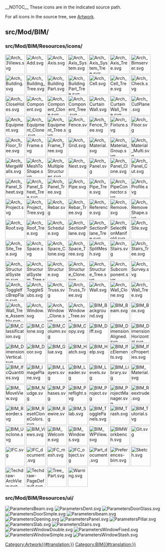 __NOTOC__
<languages/>
These icons are in the indicated source path.

For all icons in the source tree, see [[Artwork|Artwork]].

== src/Mod/BIM/ ==

=== src/Mod/BIM/Resources/icons/ ===

[[File:Arch_3Views.svg|64px]]
[[File:Arch_Add.svg|64px]]
[[File:Arch_Axis.svg|64px]]
[[File:Arch_Axis_System.svg|64px]]
[[File:Arch_Axis_System_Tree.svg|64px]]
[[File:Arch_Axis_Tree.svg|64px]]
[[File:Arch_Bimserver.svg|64px]]
[[File:Arch_Building.svg|64px]]
[[File:Arch_Building_Tree.svg|64px]]
[[File:Arch_BuildingPart.svg|64px]]
[[File:Arch_BuildingPart_Tree.svg|64px]]
[[File:Arch_Cell.svg|64px]]
[[File:Arch_Cell_Tree.svg|64px]]
[[File:Arch_Check.svg|64px]]
[[File:Arch_CloseHoles.svg|64px]]
[[File:Arch_Component.svg|64px]]
[[File:Arch_Component_Clone.svg|64px]]
[[File:Arch_Component_Tree.svg|64px]]
[[File:Arch_CurtainWall.svg|64px]]
[[File:Arch_CurtainWall_Tree.svg|64px]]
[[File:Arch_CutPlane.svg|64px]]
[[File:Arch_Equipment.svg|64px]]
[[File:Arch_Equipment_Clone.svg|64px]]
[[File:Arch_Equipment_Tree.svg|64px]]
[[File:Arch_Fence.svg|64px]]
[[File:Arch_Fence_Tree.svg|64px]]
[[File:Arch_Fixture.svg|64px]]
[[File:Arch_Floor.svg|64px]]
[[File:Arch_Floor_Tree.svg|64px]]
[[File:Arch_Frame.svg|64px]]
[[File:Arch_Frame_Tree.svg|64px]]
[[File:Arch_Grid.svg|64px]]
[[File:Arch_Material.svg|64px]]
[[File:Arch_Material_Group.svg|64px]]
[[File:Arch_Material_Multi.svg|64px]]
[[File:Arch_MergeWalls.svg|64px]]
[[File:Arch_MeshToShape.svg|64px]]
[[File:Arch_MultipleStructures.svg|64px]]
[[File:Arch_Nest.svg|64px]]
[[File:Arch_Panel.svg|64px]]
[[File:Arch_Panel_Clone.svg|64px]]
[[File:Arch_Panel_Cut.svg|64px]]
[[File:Arch_Panel_Sheet.svg|64px]]
[[File:Arch_Panel_Sheet_Tree.svg|64px]]
[[File:Arch_Panel_Tree.svg|64px]]
[[File:Arch_Pipe.svg|64px]]
[[File:Arch_Pipe_Tree.svg|64px]]
[[File:Arch_PipeConnector.svg|64px]]
[[File:Arch_Profile.svg|64px]]
[[File:Arch_Project.svg|64px]]
[[File:Arch_Project_Tree.svg|64px]]
[[File:Arch_Rebar.svg|64px]]
[[File:Arch_Rebar_Tree.svg|64px]]
[[File:Arch_Reference.svg|64px]]
[[File:Arch_Remove.svg|64px]]
[[File:Arch_RemoveShape.svg|64px]]
[[File:Arch_Roof.svg|64px]]
[[File:Arch_Roof_Tree.svg|64px]]
[[File:Arch_Schedule.svg|64px]]
[[File:Arch_SectionPlane.svg|64px]]
[[File:Arch_SectionPlane_Tree.svg|64px]]
[[File:Arch_SelectNonManifold.svg|64px]]
[[File:Arch_Site.svg|64px]]
[[File:Arch_Site_Tree.svg|64px]]
[[File:Arch_Space.svg|64px]]
[[File:Arch_Space_Clone.svg|64px]]
[[File:Arch_Space_Tree.svg|64px]]
[[File:Arch_SplitMesh.svg|64px]]
[[File:Arch_Stairs.svg|64px]]
[[File:Arch_Stairs_Tree.svg|64px]]
[[File:Arch_StructuralSystem.svg|64px]]
[[File:Arch_StructuralSystem_Tree.svg|64px]]
[[File:Arch_Structure.svg|64px]]
[[File:Arch_Structure_Clone.svg|64px]]
[[File:Arch_Structure_Tree.svg|64px]]
[[File:Arch_Subcomponent.svg|64px]]
[[File:Arch_Survey.svg|64px]]
[[File:Arch_ToggleIfcBrepFlag.svg|64px]]
[[File:Arch_ToggleSubs.svg|64px]]
[[File:Arch_Truss.svg|64px]]
[[File:Arch_Truss_Tree.svg|64px]]
[[File:Arch_Wall.svg|64px]]
[[File:Arch_Wall_Clone.svg|64px]]
[[File:Arch_Wall_Tree.svg|64px]]
[[File:Arch_Wall_Tree_Assembly.svg|64px]]
[[File:Arch_Window.svg|64px]]
[[File:Arch_Window_Clone.svg|64px]]
[[File:Arch_Window_Tree.svg|64px]]
[[File:BIM_Background.svg|64px]]
[[File:BIM_Beam.svg|64px]]
[[File:BIM_Box.svg|64px]]
[[File:BIM_Classification.svg|64px]]
[[File:BIM_Clone.svg|64px]]
[[File:BIM_Column.svg|64px]]
[[File:BIM_Copy.svg|64px]]
[[File:BIM_Diff.svg|64px]]
[[File:BIM_DimensionAligned.svg|64px]]
[[File:BIM_DimensionHorizontal.svg|64px]]
[[File:BIM_DimensionVertical.svg|64px]]
[[File:BIM_Door.svg|64px]]
[[File:BIM_Glue.svg|64px]]
[[File:BIM_Hatch.svg|64px]]
[[File:BIM_Help.svg|64px]]
[[File:BIM_IfcElements.svg|64px]]
[[File:BIM_IfcProperties.svg|64px]]
[[File:BIM_IfcQuantities.svg|64px]]
[[File:BIM_ImagePlane.svg|64px]]
[[File:BIM_Layers.svg|64px]]
[[File:BIM_Leader.svg|64px]]
[[File:BIM_Levels.svg|64px]]
[[File:BIM_Library.svg|64px]]
[[File:BIM_Material.svg|64px]]
[[File:BIM_MoveView.svg|64px]]
[[File:BIM_Nudge.svg|64px]]
[[File:BIM_Phases.svg|64px]]
[[File:BIM_Preflight.svg|64px]]
[[File:BIM_Project.svg|64px]]
[[File:BIM_ProjectManager.svg|64px]]
[[File:BIM_Reextrude.svg|64px]]
[[File:BIM_Reorder.svg|64px]]
[[File:BIM_ResetCloneColors.svg|64px]]
[[File:BIM_Rewire.svg|64px]]
[[File:BIM_Slab.svg|64px]]
[[File:BIM_TogglePanels.svg|64px]]
[[File:BIM_Trash.svg|64px]]
[[File:BIM_Tutorial.svg|64px]]
[[File:BIM_Unclone.svg|64px]]
[[File:BIM_Views.svg|64px]]
[[File:BIM_Welcome.svg|64px]]
[[File:BIM_Windows.svg|64px]]
[[File:BIM_WPView.svg|64px]]
[[File:BIMWorkbench.svg|64px]]
[[File:Git.svg|64px]]
[[File:IFC.svg|64px]]
[[File:IFC_document.svg|64px]]
[[File:IFC_mesh.svg|64px]]
[[File:IFC_object.svg|64px]]
[[File:Part_document.svg|64px]]
[[File:Preferences-bim.svg|64px]]
[[File:Sketch.svg|64px]]
[[File:Techdraw-ArchView.svg|64px]]
[[File:Techdraw-PageDefault.svg|64px]]
[[File:Tree_Part.svg|64px]]
[[File:Warning.svg|64px]]

=== src/Mod/BIM/Resources/ui/ ===

[[File:ParametersBeam.svg]]
[[File:ParametersDent.svg]]
[[File:ParametersDoorGlass.svg]]
[[File:ParametersDoorSimple.svg]]
[[File:ParametersIbeam.svg]]
[[File:ParametersOpening.svg]]
[[File:ParametersPanel.svg]]
[[File:ParametersPillar.svg]]
[[File:ParametersSlab.svg]]
[[File:ParametersStairs.svg]]
[[File:ParametersWindowDouble.svg]]
[[File:ParametersWindowFixed.svg]]
[[File:ParametersWindowSimple.svg]]
[[File:ParametersWindowStash.svg]]


[[Category:Artwork{{#translation:}}]]
<noinclude>[[Category:BIM{{#translation:}}]]</noinclude> <!-- we don't want this transcluded -->